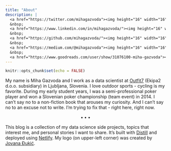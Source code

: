 ```yaml
---
title: "About"
description: |
  <a href="https://twitter.com/mihagazvoda"><img height="16" width="16" src="https://cdn.jsdelivr.net/npm/simple-icons@latest/icons/twitter.svg" /></a>
  &nbsp;
  <a href="https://www.linkedin.com/in/mihagazvoda/"><img height="16" width="16" src="https://cdn.jsdelivr.net/npm/simple-icons@latest/icons/linkedin.svg" /></a>
  &nbsp;
  <a href="https://github.com/mihagazvoda/"><img height="16" width="16" src="https://cdn.jsdelivr.net/npm/simple-icons@latest/icons/github.svg" /></a>
  &nbsp;
  <a href="https://medium.com/@mihagazvoda"><img height="16" width="16" src="https://cdn.jsdelivr.net/npm/simple-icons@latest/icons/medium.svg" /></a>
  &nbsp;
  <a href="https://www.goodreads.com/user/show/31076100-miha-gazvoda"><img height="16" width="16" src="https://cdn.jsdelivr.net/npm/simple-icons@latest/icons/goodreads.svg" /></a>
---
```


```r
knitr::opts_chunk$set(echo = FALSE)
```

My name is Miha Gazvoda and I work as a data scientist at [Outfit7](https://outfit7.com/) (Ekipa2 d.o.o. subsidiary) in Ljubljana, Slovenia. I love outdoor sports - cycling is my favorite. During my early student years, I was a semi-professional poker player and won a Slovenian poker championship (team event) in 2014. I can't say no to a non-fiction book that arouses my curiosity. And I can't say no to an excuse not to write. I'm trying to fix that - right here, right now. 

<center>$\bullet\bullet\bullet$</center>

This blog is a collection of my data science side projects, topics that interest me, and personal stories I want to share. It's built with [Distill](https://rstudio.github.io/distill/) and deployed using [Netlify](https://www.netlify.com/).  My logo (on upper-left corner) was created by [Jovana Đukić](https://www.jovanadukic.com). 
